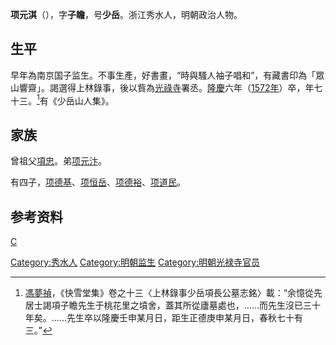 '''项元淇'''（{{bd|1500年||1572年}}），字'''子瞻'''，号'''少岳'''。浙江秀水人，明朝政治人物。

== 生平 ==
早年為南京国子监生。不事生產，好書畫，“時與騷人袖子唱和”，有藏書印為「眾山響齋」。謁選得上林錄事，後以貲為[[光祿寺|光祿寺]]署丞。[[隆庆_(明朝)|隆慶]]六年（[[1572年|1572年]]）卒，年七十三。<ref>[[馮夢禎|馮夢禎]]，《快雪堂集》卷之十三〈上林錄事少岳項長公墓志銘〉載：“余憶從先居士謁項子瞻先生于桃花里之墳舍，蓋其所從廬墓處也，……而先生沒已三十年矣。……先生卒以隆慶壬申某月日，距生正德庚申某月日，春秋七十有三。”</ref>有《少岳山人集》。

== 家族 ==
曾祖父[[項忠|項忠]]。弟[[项元汴|项元汴]]。

有四子，[[项德基|项德基]]、[[项恒岳|项恒岳]]、[[项德裕|项德裕]]、[[项道民|项道民]]。

== 参考资料 ==
{{reflist}}

{{Authority control}}

{{DEFAULTSORT:}}
[[category:項姓|C]]
[[Category:秀水人|Category:秀水人]]
[[Category:明朝监生|Category:明朝监生]]
[[Category:明朝光禄寺官员|Category:明朝光禄寺官员]]